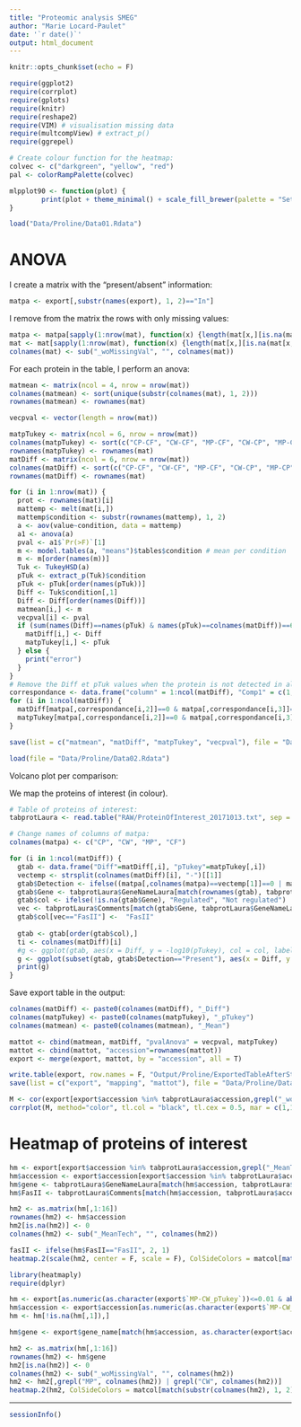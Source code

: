 ```yaml
---
title: "Proteomic analysis SMEG"
author: "Marie Locard-Paulet"
date: '`r date()`'
output: html_document
---
```


```r
knitr::opts_chunk$set(echo = F)
```

```r
require(ggplot2)
require(corrplot)
require(gplots)
require(knitr)
require(reshape2)
require(VIM) # visualisation missing data
require(multcompView) # extract_p()
require(ggrepel)
```

```r
# Create colour function for the heatmap:
colvec <- c("darkgreen", "yellow", "red")
pal <- colorRampPalette(colvec)

mlpplot90 <- function(plot) {
        print(plot + theme_minimal() + scale_fill_brewer(palette = "Set1") + theme(axis.text.x = element_text(angle = 90, hjust = 1, size = 8)))
}
```

```r
load("Data/Proline/Data01.Rdata")
```

# ANOVA

I create a matrix with the "present/absent" information:

```r
matpa <- export[,substr(names(export), 1, 2)=="In"]
```

I remove from the matrix the rows with only missing values:
  
```r
matpa <- matpa[sapply(1:nrow(mat), function(x) {length(mat[x,][is.na(mat[x,])])})<ncol(mat),]
mat <- mat[sapply(1:nrow(mat), function(x) {length(mat[x,][is.na(mat[x,])])})<ncol(mat),]
colnames(mat) <- sub("_woMissingVal", "", colnames(mat))
```

For each protein in the table, I perform an anova:
```r
matmean <- matrix(ncol = 4, nrow = nrow(mat))
colnames(matmean) <- sort(unique(substr(colnames(mat), 1, 2)))
rownames(matmean) <- rownames(mat)

vecpval <- vector(length = nrow(mat))

matpTukey <- matrix(ncol = 6, nrow = nrow(mat))
colnames(matpTukey) <- sort(c("CP-CF", "CW-CF", "MP-CF", "CW-CP", "MP-CP", "MP-CW"))
rownames(matpTukey) <- rownames(mat)
matDiff <- matrix(ncol = 6, nrow = nrow(mat))
colnames(matDiff) <- sort(c("CP-CF", "CW-CF", "MP-CF", "CW-CP", "MP-CP", "MP-CW"))
rownames(matDiff) <- rownames(mat)

for (i in 1:nrow(mat)) {
  prot <- rownames(mat)[i]
  mattemp <- melt(mat[i,])
  mattemp$condition <- substr(rownames(mattemp), 1, 2)
  a <- aov(value~condition, data = mattemp)
  a1 <- anova(a)
  pval <- a1$`Pr(>F)`[1]
  m <- model.tables(a, "means")$tables$condition # mean per condition
  m <- m[order(names(m))]
  Tuk <- TukeyHSD(a)
  pTuk <- extract_p(Tuk)$condition
  pTuk <- pTuk[order(names(pTuk))]
  Diff <- Tuk$condition[,1]
  Diff <- Diff[order(names(Diff))]
  matmean[i,] <- m
  vecpval[i] <- pval
  if (sum(names(Diff)==names(pTuk) & names(pTuk)==colnames(matDiff))==6) {
    matDiff[i,] <- Diff
    matpTukey[i,] <- pTuk
  } else {
    print("error")
  }
}
# Remove the Diff et pTuk values when the protein is not detected in all the biological replicates in both compartments compared:
correspondance <- data.frame("column" = 1:ncol(matDiff), "Comp1" = c(1, 2, 2, 3, 3, 3), "Comp2" = c(4,4,1,4,1,2))
for (i in 1:ncol(matDiff)) {
  matDiff[matpa[,correspondance[i,2]]==0 & matpa[,correspondance[i,3]]==0,i] <- NA 
  matpTukey[matpa[,correspondance[i,2]]==0 & matpa[,correspondance[i,3]]==0,i] <- NA
}

save(list = c("matmean", "matDiff", "matpTukey", "vecpval"), file = "Data/Proline/Data02.Rdata")
```

```r
load(file = "Data/Proline/Data02.Rdata")
```

Volcano plot per comparison:

We map the proteins of interest (in colour).

```r
# Table of proteins of interest:
tabprotLaura <- read.table("RAW/ProteinOfInterest_20171013.txt", sep = "\t", header = T)
```

```r
# Change names of columns of matpa:
colnames(matpa) <- c("CP", "CW", "MP", "CF")
```

```r
for (i in 1:ncol(matDiff)) {
  gtab <- data.frame("Diff"=matDiff[,i], "pTukey"=matpTukey[,i])
  vectemp <- strsplit(colnames(matDiff)[i], "-")[[1]]
  gtab$Detection <- ifelse((matpa[,colnames(matpa)==vectemp[1]]==0 | matpa[,colnames(matpa)==vectemp[2]]==0), "Absent in one condition", "Present")
  gtab$Gene <- tabprotLaura$GeneNameLaura[match(rownames(gtab), tabprotLaura$accession)]
  gtab$col <- ifelse(!is.na(gtab$Gene), "Regulated", "Not regulated")
  vec <- tabprotLaura$Comments[match(gtab$Gene, tabprotLaura$GeneNameLaura)]
  gtab$col[vec=="FasII"] <-  "FasII"
  
  gtab <- gtab[order(gtab$col),]
  ti <- colnames(matDiff)[i]
  #g <- ggplot(gtab, aes(x = Diff, y = -log10(pTukey), col = col, label = Gene)) + geom_point(alpha = 0.6) + ggtitle(ti) + geom_vline(xintercept = 0) + geom_hline(yintercept = 0) + theme_bw() + scale_color_manual(values = c("red", "grey80", "dodgerblue4")) + geom_text_repel()
  g <- ggplot(subset(gtab, gtab$Detection=="Present"), aes(x = Diff, y = -log10(pTukey), col = col, label = Gene)) + geom_point(data = subset(gtab, gtab$Detection=="Absent in one condition"), aes(x = Diff, y = -log10(pTukey)), col = "mediumaquamarine", alpha = 0.6)  + geom_point(alpha = 0.6) + ggtitle(ti) + geom_vline(xintercept = 0) + geom_hline(yintercept = 0) + theme_bw() + scale_color_manual(values = c("red", "grey80", "dodgerblue4")) + geom_text_repel()
  print(g)
}
```

Save export table in the output:

```r
colnames(matDiff) <- paste0(colnames(matDiff), "_Diff")
colnames(matpTukey) <- paste0(colnames(matpTukey), "_pTukey")
colnames(matmean) <- paste0(colnames(matmean), "_Mean")

mattot <- cbind(matmean, matDiff, "pvalAnova" = vecpval, matpTukey)
mattot <- cbind(mattot, "accession"=rownames(mattot))
export <- merge(export, mattot, by = "accession", all = T)

write.table(export, row.names = F, "Output/Proline/ExportedTableAfterStat.txt", sep = "\t")
save(list = c("export", "mapping", "mattot"), file = "Data/Proline/Data03.Rdata")
```

```r

M <- cor(export[export$accession %in% tabprotLaura$accession,grepl("_woMissingVal", names(export))])
corrplot(M, method="color", tl.col = "black", tl.cex = 0.5, mar = c(1,1,1,1), order = "hclust")

```

# Heatmap of proteins of interest

```r
hm <- export[export$accession %in% tabprotLaura$accession,grepl("_MeanTech", names(export))]
hm$accession <- export$accession[export$accession %in% tabprotLaura$accession]
hm$gene <- tabprotLaura$GeneNameLaura[match(hm$accession, tabprotLaura$accession)]
hm$FasII <- tabprotLaura$Comments[match(hm$accession, tabprotLaura$accession)]

hm2 <- as.matrix(hm[,1:16])
rownames(hm2) <- hm$accession
hm2[is.na(hm2)] <- 0
colnames(hm2) <- sub("_MeanTech", "", colnames(hm2))

fasII <- ifelse(hm$FasII=="FasII", 2, 1)
heatmap.2(scale(hm2, center = F, scale = F), ColSideColors = matcol[match(substr(colnames(mat), 1, 2), matcol[,2]),1], col = pal(300), trace = "none", mar = c(4,13), breaks = c(0, seq(from = 10, to = 35, length.out = 300)), colRow = fasII)
```

```r
library(heatmaply)
require(dplyr)

hm <- export[as.numeric(as.character(export$`MP-CW_pTukey`))<=0.01 & abs(as.numeric(as.character(export$`MP-CW_Diff`)))>=2,grepl("_woMissingVal", names(export))]
hm$accession <- export$accession[as.numeric(as.character(export$`MP-CW_pTukey`))<=0.01 & abs(as.numeric(as.character(export$`MP-CW_Diff`)))>=2]
hm <- hm[!is.na(hm[,1]),]

hm$gene <- export$gene_name[match(hm$accession, as.character(export$accession))]

hm2 <- as.matrix(hm[,1:16])
rownames(hm2) <- hm$gene
hm2[is.na(hm2)] <- 0
colnames(hm2) <- sub("_woMissingVal", "", colnames(hm2))
hm2 <- hm2[,grepl("MP", colnames(hm2)) | grepl("CW", colnames(hm2))]
heatmap.2(hm2, ColSideColors = matcol[match(substr(colnames(hm2), 1, 2), matcol[,2]),1], col = pal(300), trace = "none", mar = c(4,13), breaks = c(0, seq(from = 10, to = 35, length.out = 300)), cexRow = 0.1)
```



*******************************************************************************
```r
sessionInfo()
```
